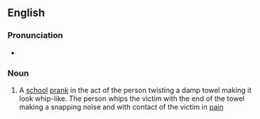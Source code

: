 ==English==

===Pronunciation===
* {{audio|En-au-towel snap.ogg|Audio (AU)|lang=en}}

===Noun===
{{en-noun}}

# {{lb|en|slang}} A [[school]] [[prank]] in the act of the person twisting a damp towel making it look whip-like. The person whips the victim with the end of the towel making a snapping noise and with contact of the victim in [[pain]]